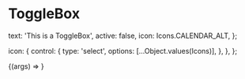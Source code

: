
<Meta title="Components/ToggleBox" component={ToggleBox} />

# ToggleBox

  text: 'This is a ToggleBox',
  active: false,
  icon: Icons.CALENDAR_ALT,
};

  icon: {
    control: {
      type: 'select',
      options: [...Object.values(Icons)],
    },
  },
};

<Canvas>
  <Story name="Default" args={args} argTypes={argTypes}>
    {(args) => <ToggleBox {...args} />}
  </Story>
</Canvas>

<ArgsTable story="Default" />
